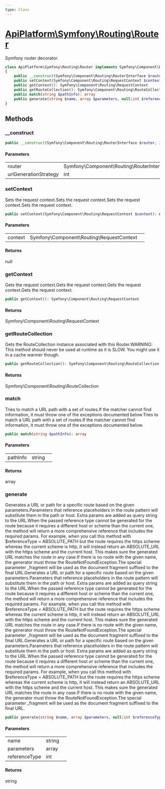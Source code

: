 ```yaml
---
type: Class
---
```


# [ApiPlatform\Symfony\Routing\Router](/docs/v3.2/reference/Symfony/Routing/Router)

Symfony router decorator.


```php
class ApiPlatform\Symfony\Routing\Router implements Symfony\Component\Routing\RouterInterface, `<a href="/docs/v3.2/reference/Api/UrlGeneratorInterface">ApiPlatform\Api\UrlGeneratorInterface</a>`, Symfony\Component\Routing\RequestContextAwareInterface, Symfony\Component\Routing\Generator\UrlGeneratorInterface, Symfony\Component\Routing\Matcher\UrlMatcherInterface
{
    public __construct(Symfony\Component\Routing\RouterInterface $router, int $urlGenerationStrategy)
    public setContext(Symfony\Component\Routing\RequestContext $context): null
    public getContext(): Symfony\Component\Routing\RequestContext
    public getRouteCollection(): Symfony\Component\Routing\RouteCollection
    public match(string $pathInfo): array
    public generate(string $name, array $parameters, null|int $referenceType): string
}
```
## Methods

### __construct



```php
public __construct(Symfony\Component\Routing\RouterInterface $router, int $urlGenerationStrategy)
```

#### Parameters

<table><tbody>
<tr><td>router</td><td>Symfony\Component\Routing\RouterInterface</td><td></td></tr><tr><td>urlGenerationStrategy</td><td>int</td><td></td></tr>
</tbody>
</table>

### setContext

Sets the request context.Sets the request context.Sets the request context.Sets the request context.

```php
public setContext(Symfony\Component\Routing\RequestContext $context): null
```

#### Parameters

<table><tbody>
<tr><td>context</td><td>Symfony\Component\Routing\RequestContext</td><td></td></tr>
</tbody>
</table>

#### Returns

null

### getContext

Gets the request context.Gets the request context.Gets the request context.Gets the request context.

```php
public getContext(): Symfony\Component\Routing\RequestContext
```

#### Returns

Symfony\Component\Routing\RequestContext

### getRouteCollection

Gets the RouteCollection instance associated with this Router.WARNING: This method should never be used at runtime as it is SLOW.
         You might use it in a cache warmer though.

```php
public getRouteCollection(): Symfony\Component\Routing\RouteCollection
```

#### Returns

Symfony\Component\Routing\RouteCollection

### match

Tries to match a URL path with a set of routes.If the matcher cannot find information, it must throw one of the exceptions documented
below.Tries to match a URL path with a set of routes.If the matcher cannot find information, it must throw one of the exceptions documented
below.

```php
public match(string $pathInfo): array
```

#### Parameters

<table><tbody>
<tr><td>pathInfo</td><td>string</td><td></td></tr>
</tbody>
</table>

#### Returns

array

### generate

Generates a URL or path for a specific route based on the given parameters.Parameters that reference placeholders in the route pattern will substitute them in the
path or host. Extra params are added as query string to the URL.When the passed reference type cannot be generated for the route because it requires a different
host or scheme than the current one, the method will return a more comprehensive reference
that includes the required params. For example, when you call this method with $referenceType = ABSOLUTE_PATH
but the route requires the https scheme whereas the current scheme is http, it will instead return an
ABSOLUTE_URL with the https scheme and the current host. This makes sure the generated URL matches
the route in any case.If there is no route with the given name, the generator must throw the RouteNotFoundException.The special parameter _fragment will be used as the document fragment suffixed to the final URL.Generates a URL or path for a specific route based on the given parameters.Parameters that reference placeholders in the route pattern will substitute them in the
path or host. Extra params are added as query string to the URL.When the passed reference type cannot be generated for the route because it requires a different
host or scheme than the current one, the method will return a more comprehensive reference
that includes the required params. For example, when you call this method with $referenceType = ABSOLUTE_PATH
but the route requires the https scheme whereas the current scheme is http, it will instead return an
ABSOLUTE_URL with the https scheme and the current host. This makes sure the generated URL matches
the route in any case.If there is no route with the given name, the generator must throw the RouteNotFoundException.The special parameter _fragment will be used as the document fragment suffixed to the final URL.Generates a URL or path for a specific route based on the given parameters.Parameters that reference placeholders in the route pattern will substitute them in the
path or host. Extra params are added as query string to the URL.When the passed reference type cannot be generated for the route because it requires a different
host or scheme than the current one, the method will return a more comprehensive reference
that includes the required params. For example, when you call this method with $referenceType = ABSOLUTE_PATH
but the route requires the https scheme whereas the current scheme is http, it will instead return an
ABSOLUTE_URL with the https scheme and the current host. This makes sure the generated URL matches
the route in any case.If there is no route with the given name, the generator must throw the RouteNotFoundException.The special parameter _fragment will be used as the document fragment suffixed to the final URL.

```php
public generate(string $name, array $parameters, null|int $referenceType): string
```

#### Parameters

<table><tbody>
<tr><td>name</td><td>string</td><td></td></tr><tr><td>parameters</td><td>array</td><td></td></tr><tr><td>referenceType</td><td>int</td><td></td></tr>
</tbody>
</table>

#### Returns

string
